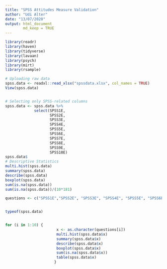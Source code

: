 ```yaml
---
title: "SPSS Attitudes Measure Validation"
author: "Udi Alter"
date: "13/07/2020"
output: html_document
        md_keep = TRUE
---
```

```r
library(readr)
library(haven)
library(tidyverse)
library(lavaan)
library(psych)
library(mirt)
library(rsample)

```



```r

# Uploading raw data
spss.data <- readxl::read_xlsx("spssdata.xlsx", col_names = TRUE)
View(spss.data)


# Selecting only SPSS-related columns
spss.data <- spss.data %>% 
             select(SPSS1E,
                    SPSS2E,
                    SPSS3E,
                    SPSS4E,
                    SPSS5E,
                    SPSS6E,
                    SPSS7E,
                    SPSS8E,
                    SPSS9E,
                    SPSS10E)
spss.data$
# Descriptive Statistics
multi.hist(spss.data) 
summary(spss.data)
describe(spss.data)
boxplot(spss.data)
sum(is.na(spss.data))
sum(is.na(spss.data))/(10*181)

questions <- c("SPSS1E","SPSS2E", "SPSS3E", "SPSS4E", "SPSS5E", "SPSS6E", "SPSS7E", "SPSS8E", "SPSS9E", "SPSS10E")


typeof(spss.data)


for (i in 1:10) {
                       x <- as.character(questions[i])
                       multi.hist(spss.data$x) 
                       summary(spss.data$x)
                       describe(spss.data$x)
                       boxplot(spss.data$x)
                       sum(is.na(spss.data$x))
                       table(spss.data$x)
                      }
  

```
